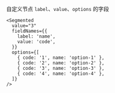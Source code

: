 自定义节点 `label`、`value`、`options` 的字段

```tsx
<Segmented
  value="3"
  fieldNames={{
    label: 'name',
    value: 'code',
  }}
  options={[
    { code: '1', name: 'option-1' },
    { code: '2', name: 'option-2' },
    { code: '3', name: 'option-3' },
    { code: '4', name: 'option-4' },
  ]}
/>
```

